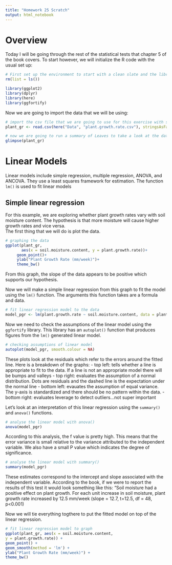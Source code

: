 ```yaml
---
title: "Homework 25 Scratch"
output: html_notebook
---
```


# Overview
Today I will be going through the rest of the statistical tests that chapter 5 of the book covers.  To start however, we will initialize the R code with the usual set up:
```r
# First set up the environment to start with a clean slate and the libraries we will need
rm(list = ls())

library(ggplot2)
library(dplyr)
library(here)
library(ggfortify)
```

Now we are going to import the data that we will be using:

```r
# import the csv file that we are going to use for this exercise with stringsAsFactors = TRUE
plant_gr <- read.csv(here("Data", "plant.growth.rate.csv"), stringsAsFactors = TRUE)

# now we are going to run a summary of Leaves to take a look at the data
glimpse(plant_gr)
```
# Linear Models
Linear models include simple regression, multiple regression, ANOVA, and ANCOVA.  They use a least squares framework for estimation.  The function `lm()` is used to fit linear models

## Simple linear regression
For this example, we are exploring whether plant growth rates vary with soil moisture content.  The hypothesis is that more moisture will cause higher growth rates and vice versa.  
The first thing that we will do is plot the data.
```r
# graphing the data
ggplot(plant_gr,
       aes(x = soil.moisture.content, y = plant.growth.rate))+
     geom_point()+
     ylab("Plant Growth Rate (mm/week)")+
     theme_bw()

```
From this graph, the slope of the data appears to be positive which supports our hypothesis. 

Now we will make a simple linear regression from this graph to fit the model using the `lm()` function.  The arguments this function takes are a formula and data.
```r
# fit linear regression model to the data
model_pgr <- lm(plant.growth.rate ~ soil.moisture.content, data = plant_gr)
```

Now we need to check the assumptions of the linear model using the `ggfortify` library.  This library has an `autoplot()` function that produces figures from the `lm()` generated linear model. 

```r
# checking assumptions of linear model
autoplot(model_pgr, smooth.colour = NA)
```
These plots look at the residuals which refer to the errors around the fitted line.  Here is a breakdown of the graphs:
     - top left: tells whether a line is appropriate to fit to the data.  If a line is not an appropriate model there will be bumps and valleys
     - top right: evaluates the assumption of a normal distribution.  Dots are residuals and the dashed line is the expectation under the normal line
     - bottom left: evauates the assumption of equal variance.  The y-axis is standardized and there should be no pattern within the data.
     - bottom right: evaluates leverage to detect outliers...not super important

Let's look at an interpretation of this linear regression using the `summary()` and `anova()` functions.

```r
# analyse the linear model with anova()
anova(model_pgr)
```
According to this analysis, the f value is pretty high.  This means that the error variance is small relative to the variance attributed to the independent variable.  We also have a small P value which indicates the degree of significance.

```r
# analyse the linear model with summary()
summary(model_pgr)
```
These estimates correspond to the intercept and slope associated with the independent variable. According to the book, if we were to report the results of this test it would look something like this:
"Soil moisture had a positive effect on plant growth.  For each unit increase in soil moisture, plant growth rate increased by 12.5 mm/week (slope = 12.7, t=12.5, df = 48, p<0.001)

Now we will tie everything togthere to put the fitted model on top of the linear regression.

```r
# fit linear regression model to graph
ggplot(plant_gr, aes(x = soil.moisture.content,
y = plant.growth.rate)) +
geom_point() +
geom_smooth(method = 'lm') +
ylab("Plant Growth Rate (mm/week)") +
theme_bw()
```




